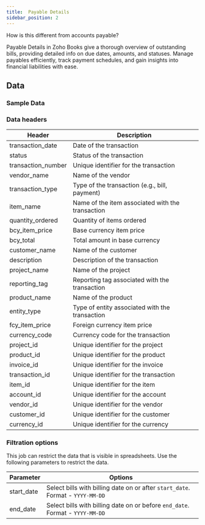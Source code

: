 ```yaml
---
title:  Payable Details
sidebar_position: 2
---
```


How is this different from accounts payable? 


Payable Details in Zoho Books give a thorough overview of outstanding bills, providing detailed info on due dates, amounts, and statuses. Manage payables efficiently, track payment schedules, and gain insights into financial liabilities with ease.

<AddJob
  template="gsheet_zoho_books_db_get_payable_details"
/>


## Data

### Sample Data

<Gsheet
  src="https://docs.google.com/spreadsheets/d/1-gX-uq5YrTW-6gQJYM-mNXitEOfJLTiQCvPtV8CR1Yc/edit#gid=1968645491"
/>


### Data headers

| Header             | Description                                           |
|--------------------|-------------------------------------------------------|
| transaction_date   | Date of the transaction                                |
| status             | Status of the transaction                              |
| transaction_number | Unique identifier for the transaction                  |
| vendor_name        | Name of the vendor                                     |
| transaction_type   | Type of the transaction (e.g., bill, payment)          |
| item_name          | Name of the item associated with the transaction       |
| quantity_ordered   | Quantity of items ordered                              |
| bcy_item_price     | Base currency item price                               |
| bcy_total          | Total amount in base currency                          |
| customer_name      | Name of the customer                                    |
| description        | Description of the transaction                         |
| project_name       | Name of the project                                    |
| reporting_tag      | Reporting tag associated with the transaction          |
| product_name       | Name of the product                                    |
| entity_type        | Type of entity associated with the transaction         |
| fcy_item_price     | Foreign currency item price                            |
| currency_code      | Currency code for the transaction                      |
| project_id         | Unique identifier for the project                      |
| product_id         | Unique identifier for the product                      |
| invoice_id         | Unique identifier for the invoice                      |
| transaction_id     | Unique identifier for the transaction                  |
| item_id            | Unique identifier for the item                         |
| account_id         | Unique identifier for the account                       |
| vendor_id          | Unique identifier for the vendor                        |
| customer_id        | Unique identifier for the customer                      |
| currency_id        | Unique identifier for the currency                      |




### Filtration options

This job can restrict the data that is visible in spreadsheets. Use the following parameters to restrict the data.

| Parameter | Options |
|----|----|
| start_date | Select bills with billing date on or after `start_date`. Format - `YYYY-MM-DD` |
| end_date | Select bills with billing date on or before `end_date`. Format - `YYYY-MM-DD` |


<!---
## Others

### Similar jobs

Similar sort of data can be achieved by using get accounting transaction job and filtering it by invoice type. 

### Reports that use this job

Here are some of the report templates that use this job: 
-->